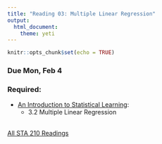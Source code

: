 ```yaml
---
title: "Reading 03: Multiple Linear Regression"
output: 
  html_document: 
    theme: yeti
---
```


```r
knitr::opts_chunk$set(echo = TRUE)
```

### Due Mon, Feb 4

### Required:

- [An Introduction to Statistical Learning](http://www-bcf.usc.edu/~gareth/ISL/ISLR%20Seventh%20Printing.pdf):
    - 3.2 Multiple Linear Regression
<br>
<br>

[All STA 210 Readings](https://www2.stat.duke.edu/courses/Spring19/sta210.001/reading/readings.html)